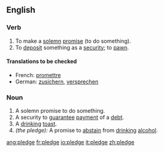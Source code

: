 ==English==

===Verb===
{{en-infl-reg-other-e|pledg|e}}

# To make a [[solemn]] [[promise]] (to do something).
# To [[deposit]] something as a [[security]]; to [[pawn]].

====Translations to be checked====
*French: [[promettre]]
*German: [[zusichern]], [[versprechen]]

===Noun===
{{en-noun-reg}} 

# A solemn promise to do something.
# A security to [[guarantee]] [[payment]] of a [[debt]].
# A [[drinking]] [[toast]].
# ''(the pledge):'' A promise to [[abstain]] from [[drinking]] [[alcohol]].

[[ang:pledge]]
[[fr:pledge]]
[[io:pledge]]
[[it:pledge]]
[[zh:pledge]]